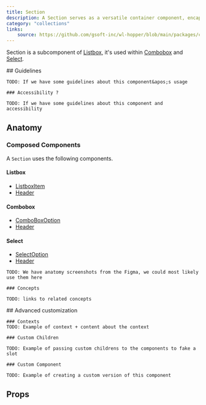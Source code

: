 ```yaml
---
title: Section
description: A Section serves as a versatile container component, encapsulating an HTML section element.
category: "collections"
links:
    source: https://github.com/gsoft-inc/wl-hopper/blob/main/packages/components/src/Section/src/Section.tsx
---
```


Section is a subcomponent of [Listbox](./Listbox), it's used within [Combobox](./ComboBox) and [Select](./Select).

<Example src="Section/docs/preview" isOpen />

<FeatureFlag flag="next">
    ## Guidelines

    TODO: If we have some guidelines about this component&apos;s usage

    ### Accessibility ?

    TODO: If we have some guidelines about this component and accessibility
</FeatureFlag>

## Anatomy

### Composed Components

A `Section` uses the following components.

#### Listbox

- [ListboxItem](./Listbox#listboxitem)
- [Header](./Header)

#### Combobox

- [ComboBoxOption](./ComboBox#comboboxoption)
- [Header](./Header)

#### Select

- [SelectOption](./Select#selectoption)
- [Header](./Header)

<FeatureFlag flag="rc">

    TODO: We have anatomy screenshots from the Figma, we could most likely use them here

    ### Concepts

    TODO: links to related concepts
</FeatureFlag>

<FeatureFlag flag="next">
    ## Advanced customization

    ### Contexts
    TODO: Example of context + content about the context

    ### Custom Children

    TODO: Example of passing custom childrens to the components to fake a slot

    ### Custom Component

    TODO: Example of creating a custom version of this component
</FeatureFlag>

## Props

<PropTable component="Section" />
